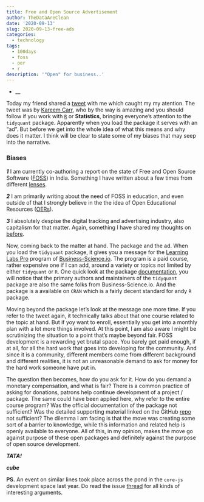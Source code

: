 ```yaml
---
title: Free and Open Source Advertisement
author: TheDataAreClean
date: '2020-09-13'
slug: 2020-09-13-free-ads
categories:
  - technology
tags:
  - 100days
  - foss
  - oer
  - r
description: '"Open" for business..'
---
```


* __

Today my friend shared a [tweet](https://twitter.com/kareem_carr/status/1304789447670718464){target="_blank"} with me which caught my my atention. The tweet was by [Kareem Carr](https://twitter.com/kareem_carr){target="_blank"}, who by the way is amazing and you should follow if you work with [`R`](https://cran.r-project.org/){target="_blank"} or **Statistics**, bringing everyone's attention to the `tidyquant` package. Apparently when you load the package it serves with an "ad". But before we get into the whole idea of what this means and why does it matter. I think will be clear to state some of my biases that may seep into the narrative.

### Biases
**_1_**  I am currently co-authoring a report on the state of Free and Open Source Software ([FOSS](https://en.wikipedia.org/wiki/Free_and_open-source_software){target="_blank"}) in India. Something I have written about a few times from different [lenses](https://thedataareclean.com/tags/foss/){target="_blank"}.

**_2_**  I am primarily writing about the need of FOSS in education, and even outside of that I strongly believe in the the idea of Open Educational Resources ([OERs](https://en.wikipedia.org/wiki/Open_educational_resources){target="_blank"}).

**_3_** I absolutely despise the digital tracking and advertising industry, also capitalism for that matter. Again, something I have shared my thoughts on [before](https://thedataareclean.com/blog/2020-08-07-saving-private-data/){target="_blank"}.

Now, coming back to the matter at hand. The package and the ad. When you load the `tidyquant` package, it gives you a message for the [Learning Labs Pro](https://university.business-science.io/p/learning-labs-pro){target="_blank"} program of [Business-Science.io](https://www.business-science.io/){target="_blank"}. The program is a paid course, rather expensive one if I can add, around a variety or topics not limited by either `tidyquant` or `R`. One quick look at the package [documentation](https://cran.r-project.org/package=tidyquant){target="_blank"}, you will notice that the primary authors and maintainers of the `tidyquant` package are also the same folks from Business-Science.io. And the package is a available on `CRAN` which is a fairly decent standard for andy `R` package.

Moving beyond the package let's look at the message one more time. If you refer to the tweet again, it technically talks about that one course related to the topic at hand. But if yoy want to enroll, essentially you get into a monthly plan with a lot more things involved. At this point, I am also aware I might be scrutinizing the situation to a point that's maybe beyond fair. FOSS development is a rewarding yet brutal space. You barely get paid enough, if at all, for all the hard work that goes into developing for the community. And since it is a community, different members come from different background and different realities, it is not an unreasonable demand to ask for money for the hard work someone have put in.

The question then becomes, how do you ask for it. How do you demand a monetary compensation, and what is fair? There is a common practice of asking for donations, patrons help continue development of a project / package. The same could have been applied here, why refer to the entire course program? Was the official documentation of the package not sufficient? Was the detailed supporting material linked on the GitHub [repo](https://github.com/business-science/tidyquant){target="_blank"} not sufficient? The dilemma I am facing is that the move was creating some sort of a barrier to knowledge, while this information and related help is openly available to everyone. All of this, in my opinion, makes the move go against purpose of these open packages and definitely against the purpose of open source development.

**_TATA!_**

**_cube_**

**PS.** An event on similar lines took place across the pond in the `core-js` development space last year. Do read the issue [thread](https://github.com/zloirock/core-js/issues/548){target="_blank"} for all kinds of interesting arguments.
